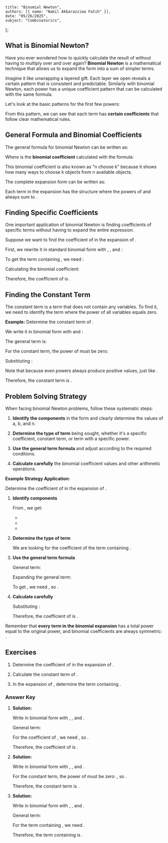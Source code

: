     title: "Binomial Newton",
    authors: [{ name: "Nabil Akbarazzima Fatih" }],
    date: "05/26/2025",
    subject: "Combinatorics",
};

## What is Binomial Newton?

Have you ever wondered how to quickly calculate the result of <InlineMath math="(x + y)^{10}" /> without having to multiply over and over again? **Binomial Newton** is a mathematical technique that allows us to expand the form <InlineMath math="(x + y)^n" /> into a sum of simpler terms.

Imagine it like unwrapping a layered gift. Each layer we open reveals a certain pattern that is consistent and predictable. Similarly with binomial Newton, each power has a unique coefficient pattern that can be calculated with the same formula.

Let's look at the basic patterns for the first few powers:

<div className="flex flex-col gap-4">
<BlockMath math="(x + y)^0 = 1" />

<BlockMath math="(x + y)^1 = x + y" />

<BlockMath math="(x + y)^2 = x^2 + 2xy + y^2" />

<BlockMath math="(x + y)^3 = x^3 + 3x^2y + 3xy^2 + y^3" />

<BlockMath math="(x + y)^4 = x^4 + 4x^3y + 6x^2y^2 + 4xy^3 + y^4" />
</div>

From this pattern, we can see that each term has **certain coefficients** that follow clear mathematical rules.

## General Formula and Binomial Coefficients

The general formula for binomial Newton can be written as:

<BlockMath math="(x + y)^n = \sum_{k=0}^{n} \binom{n}{k} x^{n-k} y^k" />

Where <InlineMath math="\binom{n}{k}" /> is the **binomial coefficient** calculated with the formula:

<BlockMath math="\binom{n}{k} = \frac{n!}{k!(n-k)!}" />

This binomial coefficient is also known as "n choose k" because it shows how many ways to choose k objects from n available objects.

The complete expansion form can be written as:

<BlockMath math="(x + y)^n = \binom{n}{0}x^n + \binom{n}{1}x^{n-1}y + \binom{n}{2}x^{n-2}y^2 + \cdots + \binom{n}{n}y^n" />

Each term in the expansion has the structure <InlineMath math="\binom{n}{k}x^{n-k}y^k" /> where the powers of <InlineMath math="x" /> and <InlineMath math="y" /> always sum to <InlineMath math="n" />.

## Finding Specific Coefficients

One important application of binomial Newton is finding coefficients of specific terms without having to expand the entire expression.

Suppose we want to find the coefficient of <InlineMath math="x^2" /> in the expansion of <InlineMath math="(1 - x)^{2014}" />.

First, we rewrite it in standard binomial form with <InlineMath math="a = 1" />, <InlineMath math="b = -x" />, and <InlineMath math="n = 2014" />:

<BlockMath math="(1 + (-x))^{2014} = \sum_{k=0}^{2014} \binom{2014}{k} (1)^{2014-k} (-x)^k" />

To get the term containing <InlineMath math="x^2" />, we need <InlineMath math="k = 2" />:

<BlockMath math="\binom{2014}{2} (1)^{2012} (-x)^2 = \binom{2014}{2} \cdot 1 \cdot x^2 = \binom{2014}{2} x^2" />

Calculating the binomial coefficient:

<div className="flex flex-col gap-4">
<BlockMath math="\binom{2014}{2} = \frac{2014!}{2!(2014-2)!} = \frac{2014 \times 2013}{2 \times 1}" />

<BlockMath math="= \frac{4{,}053{,}182}{2} = 2{,}026{,}591" />
</div>

Therefore, the coefficient of <InlineMath math="x^2" /> is <InlineMath math="2{,}026{,}591" />.

## Finding the Constant Term

The constant term is a term that does not contain any variables. To find it, we need to identify the term where the power of all variables equals zero.

**Example:** Determine the constant term of <InlineMath math="\left(3x^3 - \frac{2}{x}\right)^8" />.

We write it in binomial form with <InlineMath math="a = 3x^3" /> and <InlineMath math="b = -\frac{2}{x}" />:

<BlockMath math="\left(3x^3 - \frac{2}{x}\right)^8 = \sum_{k=0}^{8} \binom{8}{k} (3x^3)^{8-k} \left(-\frac{2}{x}\right)^k" />

The general term is:

<div className="flex flex-col gap-4">
<BlockMath math="\binom{8}{k} (3x^3)^{8-k} \left(-\frac{2}{x}\right)^k = \binom{8}{k} \cdot (3)^{8-k} \cdot (x^3)^{8-k} \cdot (-2)^k \cdot (x^{-1})^k" />

<BlockMath math="= \binom{8}{k} \cdot 3^{8-k} \cdot (-2)^k \cdot x^{3(8-k)} \cdot x^{-k}" />

<BlockMath math="= \binom{8}{k} \cdot 3^{8-k} \cdot (-2)^k \cdot x^{24-3k-k} = \binom{8}{k} \cdot 3^{8-k} \cdot (-2)^k \cdot x^{24-4k}" />
</div>

For the constant term, the power of <InlineMath math="x" /> must be zero:

<BlockMath math="24 - 4k = 0 \Rightarrow 4k = 24 \Rightarrow k = 6" />

Substituting <InlineMath math="k = 6" />:

<div className="flex flex-col gap-4">
<BlockMath math="\binom{8}{6} \cdot 3^{8-6} \cdot (-2)^6 \cdot x^0 = \binom{8}{6} \cdot 3^2 \cdot (-2)^6" />

<BlockMath math="= \frac{8!}{6! \cdot 2!} \cdot 9 \cdot 64 = \frac{8 \times 7}{2 \times 1} \cdot 9 \cdot 64" />

<BlockMath math="= 28 \cdot 9 \cdot 64 = 252 \cdot 64 = 16{,}128" />
</div>

Note that <InlineMath math="(-2)^6 = 64" /> because even powers always produce positive values, just like <InlineMath math="(+2)^6 = 64" />.

Therefore, the constant term is <InlineMath math="16{,}128" />.

## Problem Solving Strategy

When facing binomial Newton problems, follow these systematic steps:

1. **Identify the components** in the form <InlineMath math="(a + b)^n" /> and clearly determine the values of a, b, and n.

2. **Determine the type of term** being sought, whether it's a specific coefficient, constant term, or term with a specific power.

3. **Use the general term formula** <InlineMath math="\binom{n}{k} a^{n-k} b^k" /> and adjust according to the required conditions.

4. **Calculate carefully** the binomial coefficient values and other arithmetic operations.

**Example Strategy Application:**

Determine the coefficient of <InlineMath math="x^5" /> in the expansion of <InlineMath math="(2x + 3)^8" />.

1. **Identify components**

    From <InlineMath math="(2x + 3)^8" />, we get:
    - <InlineMath math="a = 2x" />
    - <InlineMath math="b = 3" />  
    - <InlineMath math="n = 8" />

2. **Determine the type of term**

    We are looking for the coefficient of the term containing <InlineMath math="x^5" />.

3. **Use the general term formula**

    General term: <InlineMath math="\binom{8}{k} (2x)^{8-k} (3)^k" />

    Expanding the general term:
    <BlockMath math="\binom{8}{k} (2x)^{8-k} (3)^k = \binom{8}{k} \cdot 2^{8-k} \cdot x^{8-k} \cdot 3^k = \binom{8}{k} \cdot 2^{8-k} \cdot 3^k \cdot x^{8-k}" />

    To get <InlineMath math="x^5" />, we need <InlineMath math="8-k = 5" />, so <InlineMath math="k = 3" />.

4. **Calculate carefully**

    Substituting <InlineMath math="k = 3" />:

    <div className="flex flex-col gap-4">
    <BlockMath math="\binom{8}{3} \cdot 2^{8-3} \cdot 3^3 \cdot x^5 = \binom{8}{3} \cdot 2^5 \cdot 3^3 \cdot x^5" />

    <BlockMath math="= \frac{8!}{3! \cdot 5!} \cdot 32 \cdot 27 \cdot x^5" />

    <BlockMath math="= \frac{8 \times 7 \times 6}{3 \times 2 \times 1} \cdot 32 \cdot 27 \cdot x^5" />

    <BlockMath math="= 56 \cdot 32 \cdot 27 \cdot x^5" />

    <BlockMath math="= 1{,}792 \cdot 27 \cdot x^5 = 48{,}384x^5" />
    </div>

    Therefore, the coefficient of <InlineMath math="x^5" /> is <InlineMath math="48{,}384" />.

Remember that **every term in the binomial expansion** has a total power equal to the original power, and binomial coefficients are always symmetric: <InlineMath math="\binom{n}{k} = \binom{n}{n-k}" />.

## Exercises

1. Determine the coefficient of <InlineMath math="x^4" /> in the expansion of <InlineMath math="(2x - 3)^7" />.

2. Calculate the constant term of <InlineMath math="\left(x^2 + \frac{1}{x}\right)^9" />.

3. In the expansion of <InlineMath math="(1 + 2x)^{10}" />, determine the term containing <InlineMath math="x^3" />.

### Answer Key

1. **Solution:**

   Write in binomial form with <InlineMath math="a = 2x" />, <InlineMath math="b = -3" />, and <InlineMath math="n = 7" />.
   
   General term: <InlineMath math="\binom{7}{k} (2x)^{7-k} (-3)^k = \binom{7}{k} \cdot 2^{7-k} \cdot (-3)^k \cdot x^{7-k}" />
   
   For the coefficient of <InlineMath math="x^4" />, we need <InlineMath math="7-k = 4" />, so <InlineMath math="k = 3" />.
   
   <div className="flex flex-col gap-4">
   <BlockMath math="\binom{7}{3} \cdot 2^{7-3} \cdot (-3)^3 = \binom{7}{3} \cdot 2^4 \cdot (-3)^3" />
   
   <BlockMath math="= \frac{7!}{3! \cdot 4!} \cdot 16 \cdot (-27)" />
   
   <BlockMath math="= \frac{7 \times 6 \times 5}{3 \times 2 \times 1} \cdot 16 \cdot (-27)" />
   
   <BlockMath math="= 35 \cdot 16 \cdot (-27) = 560 \cdot (-27) = -15{,}120" />
   </div>
   
   Therefore, the coefficient of <InlineMath math="x^4" /> is <InlineMath math="-15{,}120" />.

2. **Solution:**

   Write in binomial form with <InlineMath math="a = x^2" />, <InlineMath math="b = \frac{1}{x}" />, and <InlineMath math="n = 9" />.
   
   <div className="flex flex-col gap-4">
   <BlockMath math="\text{General term: } \binom{9}{k} (x^2)^{9-k} \left(\frac{1}{x}\right)^k = \binom{9}{k} \cdot x^{2(9-k)} \cdot x^{-k}" />
   
   <BlockMath math="= \binom{9}{k} \cdot x^{18-2k} \cdot x^{-k} = \binom{9}{k} \cdot x^{18-2k-k} = \binom{9}{k} \cdot x^{18-3k}" />
   </div>
   
   For the constant term, the power of <InlineMath math="x" /> must be zero: <InlineMath math="18-3k = 0" />, so <InlineMath math="k = 6" />.
   
   <BlockMath math="\binom{9}{6} = \binom{9}{3} = \frac{9!}{3! \cdot 6!} = \frac{9 \times 8 \times 7}{3 \times 2 \times 1} = 84" />
   
   Therefore, the constant term is <InlineMath math="84" />.

3. **Solution:**

   Write in binomial form with <InlineMath math="a = 1" />, <InlineMath math="b = 2x" />, and <InlineMath math="n = 10" />.
   
   General term: <InlineMath math="\binom{10}{k} (1)^{10-k} (2x)^k = \binom{10}{k} \cdot 2^k \cdot x^k" />
   
   For the term containing <InlineMath math="x^3" />, we need <InlineMath math="k = 3" />.
   
   <div className="flex flex-col gap-4">
   <BlockMath math="\binom{10}{3} \cdot 2^3 \cdot x^3 = 120 \cdot 8 \cdot x^3 = 960x^3" />
   </div>
   
   Therefore, the term containing <InlineMath math="x^3" /> is <InlineMath math="960x^3" />.